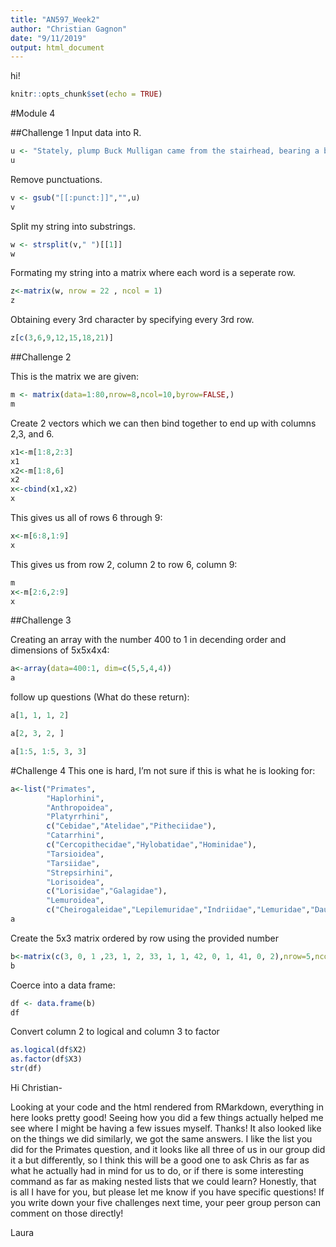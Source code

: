 ```yaml
---
title: "AN597_Week2"
author: "Christian Gagnon"
date: "9/11/2019"
output: html_document
---
```


hi!

```r
knitr::opts_chunk$set(echo = TRUE)
```

#Module 4


##Challenge 1
Input data into R.
```r
u <- "Stately, plump Buck Mulligan came from the stairhead, bearing a bowl of lather on which a mirror and a razor lay crossed."
u
```
Remove punctuations.
```r
v <- gsub("[[:punct:]]","",u)
v
```
Split my string into substrings.
```r
w <- strsplit(v," ")[[1]]
w
```
Formating my string into a matrix where each word is a seperate row.
```r
z<-matrix(w, nrow = 22 , ncol = 1)
z
```

Obtaining every 3rd character by specifying every 3rd row.
```r
z[c(3,6,9,12,15,18,21)]
```



##Challenge 2

This is the matrix we are given:
```r
m <- matrix(data=1:80,nrow=8,ncol=10,byrow=FALSE,)
m
```

Create 2 vectors which we can then bind together to end up with columns 2,3, and 6.
```r
x1<-m[1:8,2:3]
x1
x2<-m[1:8,6]
x2
x<-cbind(x1,x2)
x
```

This gives us all of rows 6 through 9:
```r
x<-m[6:8,1:9]
x
```

This gives us from row 2, column 2 to row 6, column 9:
```r
m
x<-m[2:6,2:9]
x
```

##Challenge 3

Creating an array with the number 400 to 1 in decending order and dimensions of 5x5x4x4:
```r
a<-array(data=400:1, dim=c(5,5,4,4))
a
```

follow up questions (What do these return):
```r
a[1, 1, 1, 2]
```

```r
a[2, 3, 2, ]
```

```r
a[1:5, 1:5, 3, 3]
```

#Challenge 4
This one is hard, I'm not sure if this is what he is looking for:
```r
a<-list("Primates",
        "Haplorhini",
        "Anthropoidea",
        "Platyrrhini",
        c("Cebidae","Atelidae","Pitheciidae"),
        "Catarrhini",
        c("Cercopithecidae","Hylobatidae","Hominidae"),
        "Tarsioidea",
        "Tarsiidae",
        "Strepsirhini",
        "Lorisoidea",
        c("Lorisidae","Galagidae"),
        "Lemuroidea",
        c("Cheirogaleidae","Lepilemuridae","Indriidae","Lemuridae","Daubentoniidae"))
a
```

Create the 5x3 matrix ordered by row using the provided number
```r
b<-matrix(c(3, 0, 1 ,23, 1, 2, 33, 1, 1, 42, 0, 1, 41, 0, 2),nrow=5,ncol=3,byrow=TRUE)
b
```

Coerce into a data frame:
```r
df <- data.frame(b)
df
```

Convert column 2 to logical and column 3 to factor
```r
as.logical(df$X2)
as.factor(df$X3)
str(df)

```
Hi Christian-

Looking at your code and the html rendered from RMarkdown, everything in here looks pretty good! Seeing how you did a few things actually helped me see where I might be having a few issues myself. Thanks! It also looked like on the things we did similarly, we got the same answers. I like the list you did for the Primates question, and it looks like all three of us in our group did it a but differently, so I think this will be a good one to ask Chris as far as what he actually had in mind for us to do, or if there is some interesting command as far as making nested lists that we could learn? Honestly, that is all I have for you, but please let me know if you have specific questions! If you write down your five challenges next time, your peer group person can comment on those directly!

Laura
